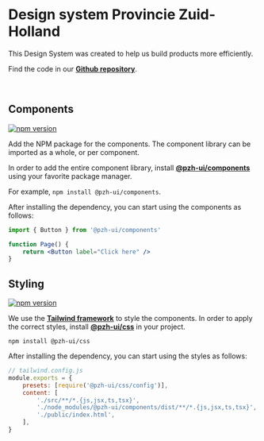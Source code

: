 
<Meta title="Introduction" />

# Design system Provincie Zuid-Holland

This Design System was created to help us build products more efficiently.

Find the code in our [**Github repository**](https://github.com/Provincie-Zuid-Holland/pzh-ui).

<br />

## Components

[![npm version](https://img.shields.io/npm/v/@pzh-ui/components.svg?label=@pzh-ui%2Fcomponents)](https://npmjs.com/package/@pzh-ui/components)

Add the NPM package for the components. The component library can be imported as a whole, or per component.

In order to add the entire component library, install [**@pzh-ui/components**](https://www.npmjs.com/package/@pzh-ui/components) using your favorite package manager.

For example, `npm install @pzh-ui/components`.

After installing the dependency, you can start using the components as follows:

```jsx
import { Button } from '@pzh-ui/components'

function Page() {
    return <Button label="Click here" />
}
```

## Styling

[![npm version](https://img.shields.io/npm/v/@pzh-ui/css.svg?label=@pzh-ui%2Fcss)](https://npmjs.com/package/@pzh-ui/css)

We use the [**Tailwind framework**](https://tailwindcss.com/) to style the components. In order to apply the correct styles, install [**@pzh-ui/css**](https://www.npmjs.com/package/@pzh-ui/css) in your project.

`npm install @pzh-ui/css`

After installing the dependency, you can start using the styles as follows:

```jsx
// tailwind.config.js
module.exports = {
    presets: [require('@pzh-ui/css/config')],
    content: [
        './src/**/*.{js,jsx,ts,tsx}',
        './node_modules/@pzh-ui/components/dist/**/*.{js,jsx,ts,tsx}',
        './public/index.html',
    ],
}
```
